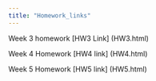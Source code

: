 ```yaml
---
title: "Homework_links"
---
```

Week 3 homework [HW3 Link] (HW3.html) 

Week 4 Homework [HW4 link] (HW4.html)

Week 5 Homework [HW5 link] (HW5.html)
